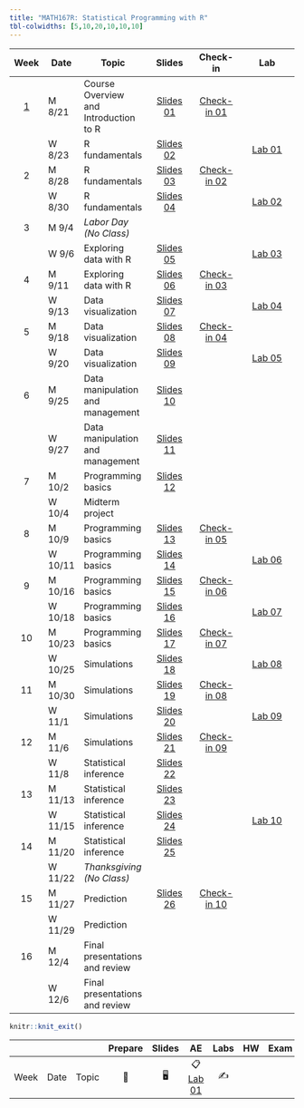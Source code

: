 ```yaml
---
title: "MATH167R: Statistical Programming with R"
tbl-colwidths: [5,10,20,10,10,10]
---
```


::: column-screen-inset-right
|          Week           | Date    | Topic                                 |                                   Slides                                    |                              Check-in                               |                                                               Lab                                                               |
|:-----------------------:|---------|---------------------------------------|:---------------------------------------------------------------------------:|:-------------------------------------------------------------------:|:-------------------------------------------------------------------------------------------------------------------------------:|
| [1](/weeks/week-1.html) | M 8/21  | Course Overview and Introduction to R |          [Slides 01](slides/01_overview.html){.label .label-green}          | [Check-in 01](checkins/01_first-checkin.html){.label .label-purple} |                                                                                                                                 |
|                         | W 8/23  | R fundamentals                        |      [Slides 02](slides/02_objects-classes.html){.label .label-green}       |                                                                     | [Lab 01](https://raw.githubusercontent.com/math167R-f23/math167R-f23.github.io/main/labs/01_first-R-lab.Rmd){.label .label-red} |
|            2            | M 8/28  | R fundamentals                        | [Slides 03](slides/03_functions-vectors-matrices.html){.label .label-green} |    [Check-in 02](checkins/02_checkin.html){.label .label-purple}    |                                                                                                                                 |
|                         | W 8/30  | R fundamentals                        |     [Slides 04](slides/04_lists-data-frames.html){.label .label-green}      |                                                                     |     [Lab 02](https://raw.githubusercontent.com/math167R-f23/math167R-f23.github.io/main/labs/02_lab.Rmd){.label .label-red}     |
|            3            | M 9/4   | *Labor Day (No Class)*                |                                                                             |                                                                     |                                                                                                                                 |
|                         | W 9/6   | Exploring data with R                 |       [Slides 05](slides/05_exploring-data.html){.label .label-green}       |                                                                     |     [Lab 03](https://raw.githubusercontent.com/math167R-f23/math167R-f23.github.io/main/labs/03_lab.Rmd){.label .label-red}     |
|            4            | M 9/11  | Exploring data with R                 |       [Slides 06](slides/06_factors-groups.html){.label .label-green}       |    [Check-in 03](checkins/03_checkin.html){.label .label-purple}    |                                                                                                                                 |
|                         | W 9/13  | Data visualization                    |      [Slides 07](slides/07_visualizing-data.html){.label .label-green}      |                                                                     |                                          [Lab 04](labs/04_lab.html){.label .label-red}                                          |
|            5            | M 9/18  | Data visualization                    |   [Slides 08](slides/08_advanced-visualization.html){.label .label-green}   |    [Check-in 04](checkins/04_checkin.html){.label .label-purple}    |                                                                                                                                 |
|                         | W 9/20  | Data visualization                    |        [Slides 09](slides/09_merging-data.html){.label .label-green}        |                                                                     |                                          [Lab 05](labs/05_lab.html){.label .label-red}                                          |
|            6            | M 9/25  | Data manipulation and management      |      [Slides 10](slides/10_data-management.html){.label .label-green}       |                                                                     |                                                                                                                                 |
|                         | W 9/27  | Data manipulation and management      |        [Slides 11](slides/11_spatial-data.html){.label .label-green}        |                                                                     |                                                                                                                                 |
|            7            | M 10/2  | Programming basics                    |     [Slides 12](slides/12_programming-basics.html){.label .label-green}     |                                                                     |                                                                                                                                 |
|                         | W 10/4  | Midterm project                       |                                                                             |                                                                     |                                                                                                                                 |
|            8            | M 10/9  | Programming basics                    |      [Slides 13](slides/13_functions-loops.html){.label .label-green}       |    [Check-in 05](checkins/05_checkin.html){.label .label-purple}    |                                                                                                                                 |
|                         | W 10/11 | Programming basics                    |  [Slides 14](slides/14_vectorization-recursion.html){.label .label-green}   |                                                                     |                                          [Lab 06](labs/06_lab.html){.label .label-red}                                          |
|            9            | M 10/16 | Programming basics                    |     [Slides 15](slides/15_environment-scope.html){.label .label-green}      |    [Check-in 06](checkins/06_checkin.html){.label .label-purple}    |                                                                                                                                 |
|                         | W 10/18 | Programming basics                    |         [Slides 16](slides/16_debugging.html){.label .label-green}          |                                                                     |                                          [Lab 07](labs/07_lab.html){.label .label-red}                                          |
|           10            | M 10/23 | Programming basics                    |  [Slides 17](slides/17_data-analysis-functions.html){.label .label-green}   |    [Check-in 07](checkins/07_checkin.html){.label .label-purple}    |                                                                                                                                 |
|                         | W 10/25 | Simulations                           |        [Slides 18](slides/18_simulations.html){.label .label-green}         |                                                                     |                                          [Lab 08](labs/08_lab.html){.label .label-red}                                          |
|           11            | M 10/30 | Simulations                           |      [Slides 19](slides/19_more-simulations.html){.label .label-green}      |    [Check-in 08](checkins/08_checkin.html){.label .label-purple}    |                                                                                                                                 |
|                         | W 11/1  | Simulations                           | [Slides 20](slides/20_simulation-based-inference.html){.label .label-green} |                                                                     |                                          [Lab 09](labs/09_lab.html){.label .label-red}                                          |
|           12            | M 11/6  | Simulations                           |    [Slides 21](slides/21_confidence-intervals.html){.label .label-green}    |    [Check-in 09](checkins/09_checkin.html){.label .label-purple}    |                                                                                                                                 |
|                         | W 11/8  | Statistical inference                 |     [Slides 22](slides/22_hypothesis-testing.html){.label .label-green}     |                                                                     |                                                                                                                                 |
|           13            | M 11/13 | Statistical inference                 |   [Slides 23](slides/23_hypothesis-testing-II.html){.label .label-green}    |                                                                     |                                                                                                                                 |
|                         | W 11/15 | Statistical inference                 |     [Slides 24](slides/24_linear-regression.html){.label .label-green}      |                                                                     |                                          [Lab 10](labs/10_lab.html){.label .label-red}                                          |
|           14            | M 11/20 | Statistical inference                 |    [Slides 25](slides/25_advanced-statistics.html){.label .label-green}     |                                                                     |                                                                                                                                 |
|                         | W 11/22 | *Thanksgiving (No Class)*             |                                                                             |                                                                     |                                                                                                                                 |
|           15            | M 11/27 | Prediction                            |         [Slides 26](slides/26_prediction.html){.label .label-green}         |    [Check-in 10](checkins/10_checkin.html){.label .label-purple}    |                                                                                                                                 |
|                         | W 11/29 | Prediction                            |                                                                             |                                                                     |                                                                                                                                 |
|           16            | M 12/4  | Final presentations and review        |                                                                             |                                                                     |                                                                                                                                 |
|                         | W 12/6  | Final presentations and review        |                                                                             |                                                                     |                                                                                                                                 |
:::

```r
knitr::knit_exit()
```

|      |      |       | Prepare | Slides |                    AE                    | Labs | HW  | Exam | Project |
|------|------|-------|:-------:|:------:|:----------------------------------------:|:----:|:---:|:----:|:-------:|
| Week | Date | Topic |   📖    |   🖥️   | 📋 [Lab 01](hello){.label .label-purple} |  ✍️  |     |      |         |
